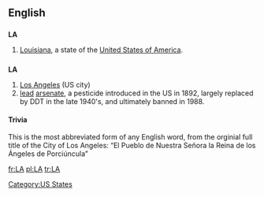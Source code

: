 {{see|Appendix:Variations of "la"}}
==English==

==={{abbreviation}}===
'''LA'''

# [[Louisiana]], a state of the [[United States of America]].

==={{initialism}}===
'''LA'''

# [[Los Angeles]] (US city)
# [[lead]] [[arsenate]], a pesticide introduced in the US in 1892, largely replaced by DDT in the late 1940's, and ultimately banned in 1988.

====Trivia====
This is the most abbreviated form of any English word, from the orginial full title of the City of Los Angeles: “El Pueblo de Nuestra Señora la Reina de los Ángeles de Porciúncula”

[[Category:US States]]

[[fr:LA]]
[[pl:LA]]
[[tr:LA]]